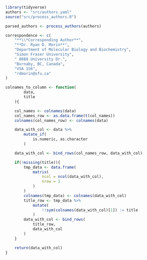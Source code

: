 
```r
library(tidyverse)
authors <- "src/authors.yaml"
source("src/process_authors.R")

parsed_authors <- process_authors(authors)

correspondence <- c(
    "**\\*Corresponding Author**",
    "**Dr. Ryan D. Morin**",
    "Department of Molecular Biology and Biochemistry",
    "Simon Fraser University",
    " 8888 University Dr.",
    "Burnaby, BC, Canada",
    "V5A 1S6",
    "rdmorin@sfu.ca"
)

colnames_to_column <- function(
        data,
        title
    ){

    col_names <- colnames(data)
    col_names_row <- as.data.frame(t(col_names))
    colnames(col_names_row) <- colnames(data)

    data_with_col <- data %>%
        mutate_if(
            is.numeric, as.character
        )

    data_with_col <- bind_rows(col_names_row, data_with_col)

    if(!missing(title)){
        tmp_data <- data.frame(
            matrix(
                ncol = ncol(data_with_col),
                nrow = 1
            )
        )
        colnames(tmp_data) <- colnames(data_with_col)
        title_row <- tmp_data %>%
            mutate(
                !!sym(colnames(data_with_col)[1]) := title
            )
        data_with_col <- bind_rows(
            title_row,
            data_with_col
        )
    }

    return(data_with_col)
}
```
